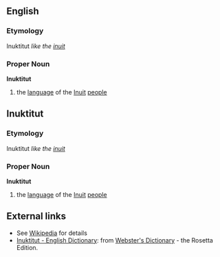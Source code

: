 ==English==
===Etymology===
Inuktitut ''like the [[inuit]]''
===Proper Noun===
'''Inuktitut'''
# the [[language]] of the [[Inuit]] [[people]]

==Inuktitut==
===Etymology===
Inuktitut ''like the [[inuit]]''
===Proper Noun===
'''Inuktitut'''
# the [[language]] of the [[Inuit]] [[people]]

==External links==
*See [[w:Inuktitut language|Wikipedia]] for details
*[http://www.websters-online-dictionary.org/definition/Inuktitut-english/ Inuktitut - English Dictionary]: from [http://www.websters-online-dictionary.org/ Webster's Dictionary] - the Rosetta Edition.